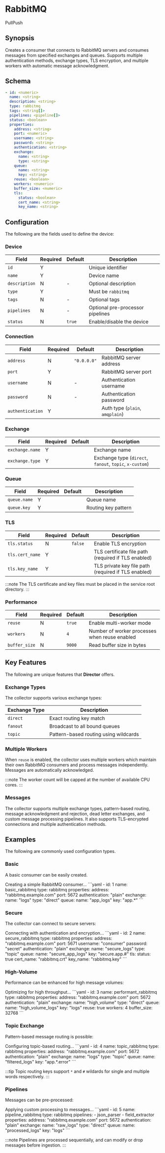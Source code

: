 # RabbitMQ

<span className="theme-doc-version-badge badge badge--secondary">Pull</span><span className="theme-doc-version-badge badge badge--secondary">Push</span>

## Synopsis

Creates a consumer that connects to RabbitMQ servers and consumes messages from specified exchanges and queues. Supports multiple authentication methods, exchange types, TLS encryption, and multiple workers with automatic message acknowledgment.

## Schema

```yaml
- id: <numeric>
  name: <string>
  description: <string>
  type: rabbitmq
  tags: <string[]>
  pipelines: <pipeline[]>
  status: <boolean>
  properties:
    address: <string>
    port: <numeric>
    username: <string>
    password: <string>
    authentication: <string>
    exchange:
      name: <string>
      type: <string>
    queue:
      name: <string>
      key: <string>
    reuse: <boolean>
    workers: <numeric>
    buffer_size: <numeric>
    tls:
      status: <boolean>
      cert_name: <string>
      key_name: <string>
```

## Configuration

The following are the fields used to define the device:

### Device

|Field|Required|Default|Description|
|---|---|---|---|
|`id`|Y||Unique identifier|
|`name`|Y||Device name|
|`description`|N|-|Optional description|
|`type`|Y||Must be `rabbitmq`|
|`tags`|N|-|Optional tags|
|`pipelines`|N|-|Optional pre-processor pipelines|
|`status`|N|`true`|Enable/disable the device|

### Connection

|Field|Required|Default|Description|
|---|---|---|---|
|`address`|N|`"0.0.0.0"`|RabbitMQ server address|
|`port`|Y||RabbitMQ server port|
|`username`|N|-|Authentication username|
|`password`|N|-|Authentication password|
|`authentication`|Y||Auth type (`plain`, `amqplain`)|

### Exchange

|Field|Required|Default|Description|
|---|---|---|---|
|`exchange.name`|Y||Exchange name|
|`exchange.type`|Y||Exchange type (`direct`, `fanout`, `topic`, `x-custom`)|

### Queue

|Field|Required|Default|Description|
|---|---|---|---|
|`queue.name`|Y||Queue name|
|`queue.key`|Y||Routing key pattern|

### TLS

|Field|Required|Default|Description|
|---|---|---|---|
|`tls.status`|N|`false`|Enable TLS encryption|
|`tls.cert_name`|Y||TLS certificate file path (required if TLS enabled)|
|`tls.key_name`|Y||TLS private key file path (required if TLS enabled)|

:::note
The TLS certificate and key files must be placed in the service root directory.
:::

### Performance

|Field|Required|Default|Description|
|---|---|---|---|
|`reuse`|N|`true`|Enable multi-worker mode|
|`workers`|N|`4`|Number of worker processes when reuse enabled|
|`buffer_size`|N|`9000`|Read buffer size in bytes|

## Key Features

The following are unique features that **Director** offers.

### Exchange Types

The collector supports various exchange types:

|Exchange Type|Description|
|---|---|
|`direct`|Exact routing key match|
|`fanout`|Broadcast to all bound queues|
|`topic`|Pattern-based routing using wildcards|

### Multiple Workers

When `reuse` is enabled, the collector uses multiple workers which maintain their own RabbitMQ consumers and process messages independently. Messages are automatically acknowledged.

:::note
The worker count will be capped at the number of available CPU cores.
:::

### Messages

The collector supports multiple exchange types, pattern-based routing, message acknowledgment and rejection, dead letter exchanges, and custom message processing pipelines. It also supports TLS-encrypted connections and multiple authentication methods. 

## Examples

The following are commonly used configuration types.

### Basic

A basic consumer can be easily created.

<ExampleGrid>
  <CommentCol>
    Creating a simple RabbitMQ consumer...
  </CommentCol>
  <CodeCol>
    ```yaml
    - id: 1
      name: basic_rabbitmq
      type: rabbitmq
      properties:
        address: "rabbitmq.example.com"
        port: 5672
        authentication: "plain"
        exchange:
          name: "logs"
          type: "direct"
        queue:
          name: "app_logs"
          key: "app.*"
    ```
  </CodeCol>
</ExampleGrid>

### Secure

The collector can connect to secure servers:

<ExampleGrid>
  <CommentCol>
    Connecting with authentication and encryption...
  </CommentCol>
  <CodeCol>
    ```yaml
    - id: 2
      name: secure_rabbitmq
      type: rabbitmq
      properties:
        address: "rabbitmq.example.com"
        port: 5671
        username: "consumer"
        password: "secret"
        authentication: "plain"
        exchange:
          name: "secure_logs"
          type: "topic"
        queue:
          name: "secure_app_logs"
          key: "secure.app.#"
        tls:
          status: true
          cert_name: "rabbitmq.crt"
          key_name: "rabbitmq.key"
    ```
  </CodeCol>
</ExampleGrid>

### High-Volume

Performance can be enhanced for high message volumes:

<ExampleGrid>
  <CommentCol>
    Optimizing for high throughput...
  </CommentCol>
  <CodeCol>
    ```yaml
    - id: 3
      name: performant_rabbitmq
      type: rabbitmq
      properties:
        address: "rabbitmq.example.com"
        port: 5672
        authentication: "plain"
        exchange:
          name: "high_volume"
          type: "direct"
        queue:
          name: "high_volume_logs"
          key: "logs"
        reuse: true
        workers: 4
        buffer_size: 32768
    ```
  </CodeCol>
</ExampleGrid>

### Topic Exchange

Pattern-based message routing is possible:

<ExampleGrid>
  <CommentCol>
    Configuring topic-based routing...
  </CommentCol>
  <CodeCol>
    ```yaml
    - id: 4
      name: topic_rabbitmq
      type: rabbitmq
      properties:
        address: "rabbitmq.example.com"
        port: 5672
        authentication: "plain"
        exchange:
          name: "logs"
          type: "topic"
        queue:
          name: "filtered_logs"
          key: "app.*.error"
    ```
  </CodeCol>
</ExampleGrid>

:::tip
Topic routing keys support `*` and `#` wildards for single and multiple words respectively.
:::

### Pipelines

Messages can be pre-processed:

<ExampleGrid>
  <CommentCol>
    Applying custom processing to messages...
  </CommentCol>
  <CodeCol>
    ```yaml
    - id: 5
      name: pipeline_rabbitmq
      type: rabbitmq
      pipelines:
        - json_parser
        - field_extractor
      properties:
        address: "rabbitmq.example.com"
        port: 5672
        authentication: "plain"
        exchange:
          name: "raw_logs"
          type: "direct"
        queue:
          name: "processed_logs"
          key: "logs"
    ```
  </CodeCol>
</ExampleGrid>

:::note
Pipelines are processed sequentially, and can modify or drop messages before ingestion.
:::
